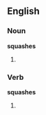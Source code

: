 ==English==
===Noun===
'''squashes'''
# {{plural of|[[squash]]}}

===Verb===
'''squashes'''
# {{third-person singular of|[[squash]]}}